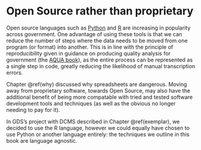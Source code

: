 # Open Source rather than proprietary {#open}

Open source languages such as [Python](https://en.wikipedia.org/wiki/Python_(programming_language)) and [R](https://www.r-project.org/about.html) are increasing in popularity across government. One advantage of using these tools is that we can reduce the number of steps where the data needs to be moved from one program (or format) into another. This is in line with the principle of reproducibility given in guidance on producing quality analysis for government (the [AQUA book](https://www.gov.uk/government/publications/the-aqua-book-guidance-on-producing-quality-analysis-for-government)), as the entire process can be represented as a single step in code, greatly reducing the likelihood of manual transcription errors.  

Chapter \@ref(why) discussed why spreadsheets are dangerous. Moving away from proprietary software, towards Open Source, may also have the additional benefit of being more compatable with tried and tested software development tools and techniques (as well as the obvious no longer needing to pay for it).  

In GDS's project with DCMS described in Chapter \@ref(exemplar), we decided to use the R language, however we could equally have chosen to use Python or another language entirely: the techniques we outline in this book are language agnostic.
